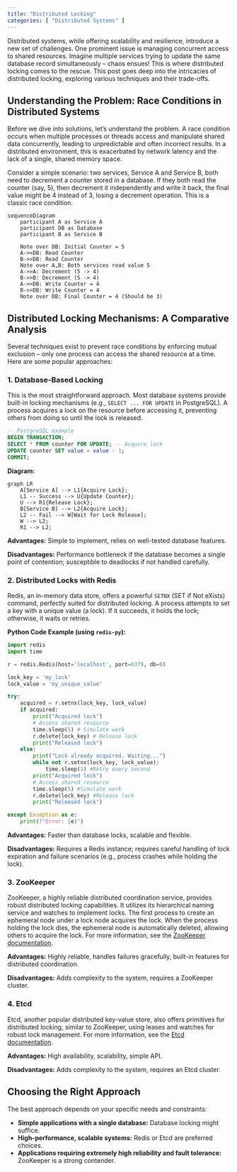 ```yaml
---
title: "Distributed Locking"
categories: [ "Distributed Systems" ]
---
```



Distributed systems, while offering scalability and resilience, introduce a new set of challenges. One prominent issue is managing concurrent access to shared resources.  Imagine multiple services trying to update the same database record simultaneously – chaos ensues! This is where distributed locking comes to the rescue.  This post goes deep into the intricacies of distributed locking, exploring various techniques and their trade-offs.

## Understanding the Problem: Race Conditions in Distributed Systems

Before we dive into solutions, let's understand the problem.  A race condition occurs when multiple processes or threads access and manipulate shared data concurrently, leading to unpredictable and often incorrect results.  In a distributed environment, this is exacerbated by network latency and the lack of a single, shared memory space.

Consider a simple scenario: two services, Service A and Service B, both need to decrement a counter stored in a database.  If they both read the counter (say, 5), then decrement it independently and write it back, the final value might be 4 instead of 3, losing a decrement operation. This is a classic race condition.

```mermaid
sequenceDiagram
    participant A as Service A
    participant DB as Database
    participant B as Service B

    Note over DB: Initial Counter = 5
    A->>DB: Read Counter
    B->>DB: Read Counter
    Note over A,B: Both services read value 5
    A->>A: Decrement (5 -> 4)
    B->>B: Decrement (5 -> 4)
    A->>DB: Write Counter = 4
    B->>DB: Write Counter = 4
    Note over DB: Final Counter = 4 (Should be 3)
```

##  Distributed Locking Mechanisms: A Comparative Analysis

Several techniques exist to prevent race conditions by enforcing mutual exclusion – only one process can access the shared resource at a time. Here are some popular approaches:

### 1. Database-Based Locking

This is the most straightforward approach.  Most database systems provide built-in locking mechanisms (e.g., `SELECT ... FOR UPDATE` in PostgreSQL).  A process acquires a lock on the resource before accessing it, preventing others from doing so until the lock is released.


```sql
-- PostgreSQL example
BEGIN TRANSACTION;
SELECT * FROM counter FOR UPDATE; -- Acquire lock
UPDATE counter SET value = value - 1;
COMMIT;
```

**Diagram:**

```mermaid
graph LR
    A[Service A] --> L1{Acquire Lock};
    L1 -- Success --> U{Update Counter};
    U --> R1{Release Lock};
    B[Service B] --> L2{Acquire Lock};
    L2 -- Fail --> W[Wait for Lock Release];
    W --> L2;
    R1 --> L2;
```


**Advantages:**  Simple to implement, relies on well-tested database features.

**Disadvantages:**  Performance bottleneck if the database becomes a single point of contention; susceptible to deadlocks if not handled carefully.

### 2. Distributed Locks with Redis

Redis, an in-memory data store, offers a powerful `SETNX` (SET if Not eXists) command, perfectly suited for distributed locking.  A process attempts to set a key with a unique value (a lock).  If it succeeds, it holds the lock; otherwise, it waits or retries.

**Python Code Example (using `redis-py`):**

```python
import redis
import time

r = redis.Redis(host='localhost', port=6379, db=0)

lock_key = 'my_lock'
lock_value = 'my_unique_value'

try:
    acquired = r.setnx(lock_key, lock_value)
    if acquired:
        print("Acquired lock")
        # Access shared resource
        time.sleep(5) # Simulate work
        r.delete(lock_key) # Release lock
        print("Released lock")
    else:
        print("Lock already acquired. Waiting...")
        while not r.setnx(lock_key, lock_value):
            time.sleep(1) #Retry every second
        print("Acquired lock")
        # Access shared resource
        time.sleep(5) #Simulate work
        r.delete(lock_key) #Release lock
        print("Released lock")

except Exception as e:
    print(f"Error: {e}")
```

**Advantages:**  Faster than database locks, scalable and flexible.

**Disadvantages:** Requires a Redis instance; requires careful handling of lock expiration and failure scenarios (e.g., process crashes while holding the lock).


### 3. ZooKeeper

ZooKeeper, a highly reliable distributed coordination service, provides robust distributed locking capabilities. It utilizes its hierarchical naming service and watches to implement locks.  The first process to create an ephemeral node under a lock node acquires the lock. When the process holding the lock dies, the ephemeral node is automatically deleted, allowing others to acquire the lock.  For more information, see the [ZooKeeper documentation](https://zookeeper.apache.org/doc/r3.6.1/zookeeperProgrammers.html#sc RECIPES).


**Advantages:**  Highly reliable, handles failures gracefully, built-in features for distributed coordination.

**Disadvantages:**  Adds complexity to the system, requires a ZooKeeper cluster.


### 4. Etcd

Etcd, another popular distributed key-value store, also offers primitives for distributed locking, similar to ZooKeeper, using leases and watches for robust lock management.  For more information, see the [Etcd documentation](https://etcd.io/).


**Advantages:**  High availability, scalability, simple API.

**Disadvantages:**  Adds complexity to the system, requires an Etcd cluster.


## Choosing the Right Approach

The best approach depends on your specific needs and constraints:

* **Simple applications with a single database:** Database locking might suffice.
* **High-performance, scalable systems:** Redis or Etcd are preferred choices.
* **Applications requiring extremely high reliability and fault tolerance:** ZooKeeper is a strong contender.




